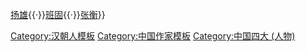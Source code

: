 {{并称|[[汉赋]]四大家|[[司馬相如]]{{·}}[[扬雄]]{{·}}[[班固]]{{·}}[[张衡]]}}<noinclude>
[[Category:汉朝作家|{{PAGENAME}}]]
[[Category:汉朝人模板]]
[[Category:中国作家模板]]
[[Category:中国四大 (人物)]]
</noinclude>